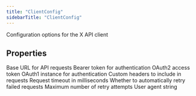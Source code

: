 ```yaml
---
title: "ClientConfig"
sidebarTitle: "ClientConfig"
---
```


Configuration options for the X API client

## Properties

<ResponseField name="baseUrl" type="string">
Base URL for API requests
</ResponseField>





<ResponseField name="bearerToken" type="string">
Bearer token for authentication
</ResponseField>





<ResponseField name="accessToken" type="string">
OAuth2 access token
</ResponseField>





<ResponseField name="oauth1" type="any">
OAuth1 instance for authentication
</ResponseField>





<ResponseField name="headers" type="Record&lt;string, string&gt;">
Custom headers to include in requests
</ResponseField>





<ResponseField name="timeout" type="number">
Request timeout in milliseconds
</ResponseField>





<ResponseField name="retry" type="boolean">
Whether to automatically retry failed requests
</ResponseField>





<ResponseField name="maxRetries" type="number">
Maximum number of retry attempts
</ResponseField>





<ResponseField name="userAgent" type="string">
User agent string
</ResponseField>



